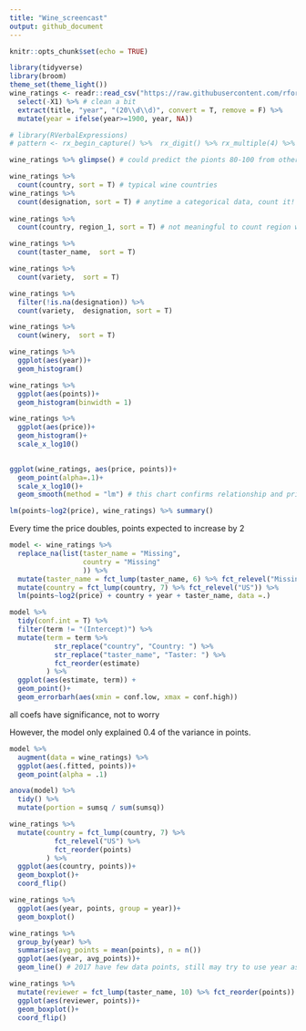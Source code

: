 ```yaml
---
title: "Wine_screencast"
output: github_document
---
```


```r
knitr::opts_chunk$set(echo = TRUE)
```
```r
library(tidyverse)
library(broom)
theme_set(theme_light())
wine_ratings <- readr::read_csv("https://raw.githubusercontent.com/rfordatascience/tidytuesday/master/data/2019/2019-05-28/winemag-data-130k-v2.csv") %>% 
  select(-X1) %>% # clean a bit
  extract(title, "year", "(20\\d\\d)", convert = T, remove = F) %>% 
  mutate(year = ifelse(year>=1900, year, NA))
```

```r
# library(RVerbalExpressions) 
# pattern <- rx_begin_capture() %>%  rx_digit() %>% rx_multiple(4) %>% rx_end_capture()
```


```r
wine_ratings %>% glimpse() # could predict the pionts 80-100 from other information
```

```r
wine_ratings %>% 
  count(country, sort = T) # typical wine countries
wine_ratings %>% 
  count(designation, sort = T) # anytime a categorical data, count it!
  
wine_ratings %>% 
  count(country, region_1, sort = T) # not meaningful to count region without country

wine_ratings %>% 
  count(taster_name,  sort = T) 

wine_ratings %>% 
  count(variety,  sort = T) 

wine_ratings %>% 
  filter(!is.na(designation)) %>% 
  count(variety,  designation, sort = T) 

wine_ratings %>% 
  count(winery,  sort = T) 

wine_ratings %>%
  ggplot(aes(year))+
  geom_histogram()

wine_ratings %>%
  ggplot(aes(points))+
  geom_histogram(binwidth = 1)

wine_ratings %>% 
  ggplot(aes(price))+
  geom_histogram()+
  scale_x_log10()
 
```
```r
ggplot(wine_ratings, aes(price, points))+
  geom_point(alpha=.1)+
  scale_x_log10()+
  geom_smooth(method = "lm") # this chart confirms relationship and price should be a predictor

lm(points~log2(price), wine_ratings) %>% summary()
```
Every time the price doubles, points expected to increase by 2
```r

model <- wine_ratings %>% 
  replace_na(list(taster_name = "Missing",
                  country = "Missing"
                  )) %>% 
  mutate(taster_name = fct_lump(taster_name, 6) %>% fct_relevel("Missing")) %>%   
  mutate(country = fct_lump(country, 7) %>% fct_relevel("US")) %>% 
  lm(points~log2(price) + country + year + taster_name, data =.) 

model %>% 
  tidy(conf.int = T) %>% 
  filter(term != "(Intercept)") %>% 
  mutate(term = term %>%
           str_replace("country", "Country: ") %>%
           str_replace("taster_name", "Taster: ") %>% 
           fct_reorder(estimate)
         ) %>%
  ggplot(aes(estimate, term)) +
  geom_point()+
  geom_errorbarh(aes(xmin = conf.low, xmax = conf.high))

```

all coefs have significance, not to worry

However, the model only explained 0.4 of the variance in points. 

```r
model %>% 
  augment(data = wine_ratings) %>% 
  ggplot(aes(.fitted, points))+
  geom_point(alpha = .1)

anova(model) %>% 
  tidy() %>% 
  mutate(portion = sumsq / sum(sumsq))
```


```r
wine_ratings %>% 
  mutate(country = fct_lump(country, 7) %>% 
           fct_relevel("US") %>% 
           fct_reorder(points)
         ) %>% 
  ggplot(aes(country, points))+
  geom_boxplot()+
  coord_flip()

wine_ratings %>% 
  ggplot(aes(year, points, group = year))+
  geom_boxplot()

wine_ratings %>% 
  group_by(year) %>% 
  summarise(avg_points = mean(points), n = n())  
  ggplot(aes(year, avg_points))+
  geom_line() # 2017 have few data points, still may try to use year as predictor

wine_ratings %>% 
  mutate(reviewer = fct_lump(taster_name, 10) %>% fct_reorder(points)) %>% 
  ggplot(aes(reviewer, points))+
  geom_boxplot()+
  coord_flip()
```


